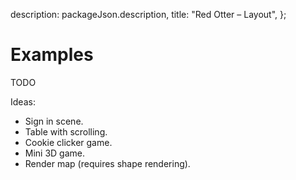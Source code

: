 
  description: packageJson.description,
  title: "Red Otter – Layout",
};

# Examples

TODO

Ideas:

- Sign in scene.
- Table with scrolling.
- Cookie clicker game.
- Mini 3D game.
- Render map (requires shape rendering).
